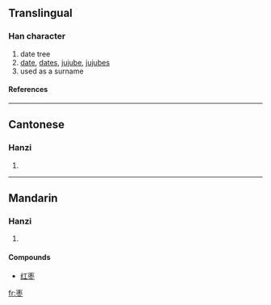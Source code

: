 {{see|棗}}

==Translingual==
===Han character===
{{Han char|rn=75|rad=木|as=04|sn=8|four=|canj=木月卜 (DBY)}}
# date tree
# [[date]], [[dates]], [[jujube]], [[jujubes]]
# used as a surname
====References====
{{Han ref|kx=0517.011|hdz=21165.060|uh=67A3|ud=26531}}

----
==Cantonese==
===Hanzi===
{{yue-hanzi|jyut=|y=jou2}}
# {{defn|Cantonese}}

----
==Mandarin==
===Hanzi===
{{cmn-hanzi|tra=棗|pin=[[zǎo]] (zao3)|wg=tsao<sup>3</sup>}}
# {{defn|Mandarin}}

====Compounds====
*[[红枣]]

[[fr:枣]]
